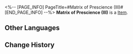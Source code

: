<%-- [PAGE_INFO]
PageTitle=#Matrix of Prescience (III)#
[END_PAGE_INFO] --%>
{{Item Infobox
|id          = 252423
|image       = Item Matrix of Prescience (III).png{{subst:void|<!--$UPLOAD:<<SpriteOutput/Quest/PlanetFes/SwapCardPic/SwapCardPiece/3011_3.png>-<Item Matrix of Prescience (III).png>-<Item Icons>>-->}}
|type        = 
|invCategory = 
|rarity      = 5
|effect      = 
|description = Complete a Memory Card set to gain buffs.
}}
{{Description|The trailblazing memories deep in your mind will provide inspiration to the game once you recall it in full.}}
'''Matrix of Prescience (III)''' is a [[Item]].

==Other Languages==
{{Other Languages
|en   = Matrix of Prescience (III)
|zhs  = 穷观阵-Ⅲ
|zht  = 窮觀陣-Ⅲ
|ja   = 窮観の陣-III
|ko   = 궁관진-Ⅲ
|es   = Matriz del Presagio&nbsp;III
|fr   = Matrice de prémonition (III)
|ru   = Матрица предвидения III
|th   = Matrix of Prescience III
|vi   = Ma Trận Tiên Tri-III
|de   = Matrix der Voraussicht (III)
|id   = Matrix of Prescience III
|pt   = Matriz de Presciência (III)
}}

==Change History==
{{Change History|3.2}}